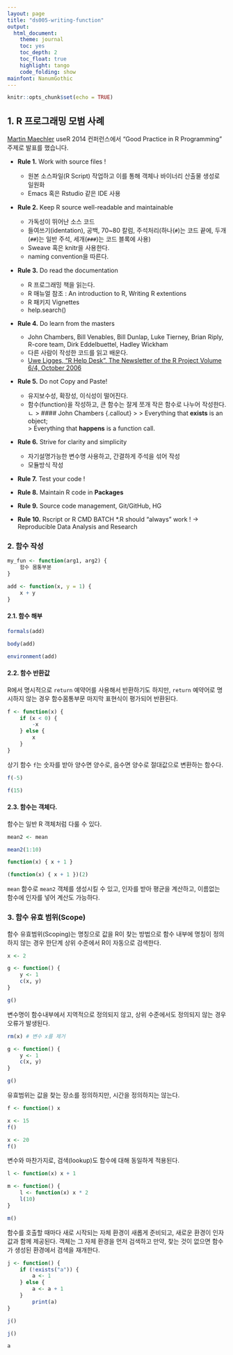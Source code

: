 ```yaml
---
layout: page
title: "ds005-writing-function"
output:
  html_document: 
    theme: journal
    toc: yes
    toc_depth: 2
    toc_float: true
    highlight: tango
    code_folding: show
mainfont: NanumGothic
---
```



```r
knitr::opts_chunk$set(echo = TRUE)
```

## 1. R 프로그래밍 모범 사례

[Martin Maechler](http://datascience.la/martin-maechler-invited-talk-at-user-2014-good-practices-in-r-programming/) useR 2014 컨퍼런스에서 "Good Practice in R Programming" 주제로 발표를 했습니다.

- **Rule 1.** Work with source files !  
    - 원본 소스파일(R Script) 작업하고 이를 통해 객체나 바이너리 산출물 생성로 일원화
    - Emacs 혹은 Rstudio 같은 IDE 사용

- **Rule 2.** Keep R source well-readable and maintainable
    - 가독성이 뛰어난 소스 코드
    - 들여쓰기(identation), 공백, 70~80 칼럼, 주석처리(하나(``#``)는 코드 끝에, 두개(``##``)는 일반 주석, 세개(``###``)는 코드 블록에 사용)
    - Sweave 혹은 knitr을 사용한다.
    - naming convention을 따른다.

- **Rule 3.** Do read the documentation
    - R 프로그래밍 책을 읽는다.
    - R 매뉴얼 참조 : An introduction to R, Writing R extentions
    - R 패키지 Vignettes
    - help.search()
    
- **Rule 4.** Do learn from the masters
    - John Chambers, Bill Venables, Bill Dunlap, Luke Tierney, Brian Riply, R-core team, Dirk Eddelbuettel, Hadley Wickham
    - 다른 사람이 작성한 코드를 읽고 배운다.
    - [Uwe Ligges, "R Help Desk", The Newsletter of the R Project Volume 6/4, October 2006](http://www.r-project.org/doc/Rnews/Rnews_2006-4.pdf)
 
- **Rule 5.** Do not Copy and Paste!
    - 유지보수성, 확장성, 이식성이 떨어진다.
    - 함수(function)을 작성하고, 큰 함수는 잘게 쪼개 작은 함수로 나누어 작성한다. 
ㄴ
> #### John Chambers {.callout}
>
> Everything that **exists** is an object;  
> Everything that **happens** is a function call.

- **Rule 6.** Strive for clarity and simplicity
    - 자기설명가능한 변수명 사용하고, 간결하게 주석을 섞어 작성
    - 모듈방식 작성   

- **Rule 7.** Test your code !

- **Rule 8.** Maintain R code in **Packages**
- **Rule 9.** Source code management, Git/GitHub, HG
- **Rule 10.** Rscript or R CMD BATCH *.R should "always" work ! -> Reproducible Data Analysis and Research


### 2. 함수 작성

``` r
my_fun <- function(arg1, arg2) {
    함수 몸통부분
}
```


``` r
add <- function(x, y = 1) {
    x + y
}
```

#### 2.1. 함수 해부

``` r
formals(add)

body(add)

environment(add)
```

#### 2.2. 함수 반환값

R에서 명시적으로 `return` 예약어를 사용해서 반환하기도 하지만, `return` 예약어로 명시하지 않는 경우
함수몸통부문 마지막 표현식이 평가되어 반환된다.

``` r
f <- function(x) {
    if (x < 0) {
        -x
    } else {
        x
    }
}
```

상기 함수 `f`는 숫자를 받아 양수면 양수로, 음수면 양수로 절대값으로 변환하는 함수다.

``` r
f(-5)

f(15)
```

#### 2.3. 함수는 객체다.

함수는 일반 R 객체처럼 다룰 수 있다.

``` r
mean2 <- mean

mean2(1:10)

function(x) { x + 1 }

(function(x) { x + 1 })(2)
```

`mean` 함수로 `mean2` 객체를 생성시킬 수 있고, 인자를 받아 평균을 계산하고, 이름없는 함수에 인자를 넣어 계산도 가능하다.


### 3. 함수 유효 범위(Scope)

함수 유효범위(Scoping)는 명칭으로 값을 R이 찾는 방법으로 함수 내부에 명칭이 정의하지 않는 경우 한단계 상위 수준에서 R이 자동으로 검색한다.

``` r
x <- 2

g <- function() {
    y <- 1
    c(x, y)
}

g()
```

변수명이 함수내부에서 지역적으로 정의되지 않고, 상위 수준에서도 정의되지 않는 경우 오류가 발생된다.

``` r
rm(x) # 변수 x를 제거

g <- function() {
    y <- 1
    c(x, y)
}

g()
```

유효범위는 값을 찾는 장소를 정의하지만, 시간을 정의하지는 않는다. 

``` r
f <- function() x

x <- 15
f()

x <- 20
f()
```

변수와 마찬가지로, 검색(lookup)도 함수에 대해 동일하게 적용된다.

``` r
l <- function(x) x + 1

m <- function() {
    l <- function(x) x * 2
    l(10)
}

m()
```

함수를 호출할 때마다 새로 시작되는 자체 환경이 새롭게 준비되고, 새로운 환경이 인자값과 함께 제공된다.
객체는 그 자체 환경을 먼저 검색하고 만약, 찾는 것이 없으면 함수가 생성된 환경에서 검색을 재개한다.

``` r
j <- function() {
    if (!exists("a")) {
        a <- 1
    } else {
        a <- a + 1
    }
        print(a)
}

j()

j()

a
```
